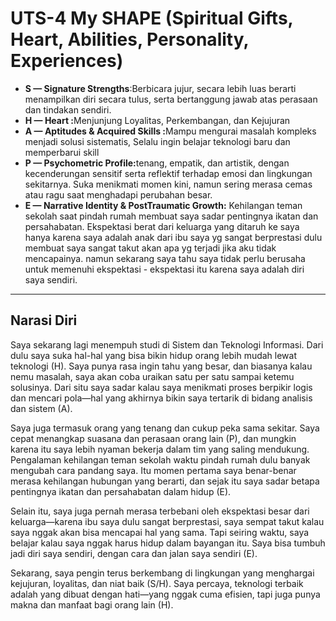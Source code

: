 # UTS-4 My SHAPE (Spiritual Gifts, Heart, Abilities, Personality, Experiences)


* **S — Signature Strengths**:Berbicara jujur, secara lebih luas berarti menampilkan diri secara tulus, serta bertanggung jawab atas perasaan dan tindakan sendiri.
* **H — Heart :**Menjunjung Loyalitas, Perkembangan, dan Kejujuran
* **A — Aptitudes & Acquired Skills :**Mampu mengurai masalah kompleks menjadi solusi sistematis, Selalu ingin belajar teknologi baru dan memperbarui skill 
* **P — Psychometric Profile:**tenang, empatik, dan artistik, dengan kecenderungan sensitif serta reflektif terhadap emosi dan lingkungan sekitarnya. Suka menikmati momen kini, namun sering merasa cemas atau ragu saat menghadapi perubahan besar.
* **E — Narrative Identity & PostTraumatic Growth:** Kehilangan teman sekolah saat pindah rumah membuat saya sadar pentingnya ikatan dan persahabatan. Ekspektasi berat dari keluarga yang ditaruh ke saya hanya karena saya adalah anak dari ibu saya yg sangat berprestasi dulu membuat saya sangat takut akan apa yg terjadi jika aku tidak mencapainya. namun sekarang saya tahu saya tidak perlu berusaha untuk memenuhi ekspektasi - ekspektasi itu karena saya adalah diri saya sendiri.

---



## Narasi Diri

Saya sekarang lagi menempuh studi di Sistem dan Teknologi Informasi. Dari dulu saya suka hal-hal yang bisa bikin hidup orang lebih mudah lewat teknologi (H). Saya punya rasa ingin tahu yang besar, dan biasanya kalau nemu masalah, saya akan coba uraikan satu per satu sampai ketemu solusinya. Dari situ saya sadar kalau saya menikmati proses berpikir logis dan mencari pola—hal yang akhirnya bikin saya tertarik di bidang analisis dan sistem (A).

Saya juga termasuk orang yang tenang dan cukup peka sama sekitar. Saya cepat menangkap suasana dan perasaan orang lain (P), dan mungkin karena itu saya lebih nyaman bekerja dalam tim yang saling mendukung. Pengalaman kehilangan teman sekolah waktu pindah rumah dulu banyak mengubah cara pandang saya. Itu momen pertama saya benar-benar merasa kehilangan hubungan yang berarti, dan sejak itu saya sadar betapa pentingnya ikatan dan persahabatan dalam hidup (E).

Selain itu, saya juga pernah merasa terbebani oleh ekspektasi besar dari keluarga—karena ibu saya dulu sangat berprestasi, saya sempat takut kalau saya nggak akan bisa mencapai hal yang sama. Tapi seiring waktu, saya belajar kalau saya nggak harus hidup dalam bayangan itu. Saya bisa tumbuh jadi diri saya sendiri, dengan cara dan jalan saya sendiri (E).

Sekarang, saya pengin terus berkembang di lingkungan yang menghargai kejujuran, loyalitas, dan niat baik (S/H). Saya percaya, teknologi terbaik adalah yang dibuat dengan hati—yang nggak cuma efisien, tapi juga punya makna dan manfaat bagi orang lain (H).

